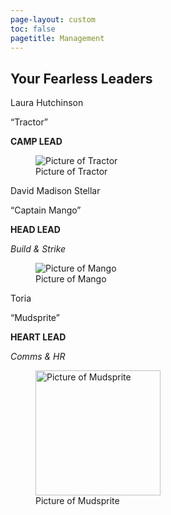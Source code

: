 ```yaml
---
page-layout: custom
toc: false
pagetitle: Management
---
```


::: {.text-center}

# Your Fearless Leaders

::: {.grid}

::: {.g-col-12}
Laura Hutchinson

"Tractor"

**CAMP LEAD**

![Picture of Tractor](./assets/Laura.png)
:::

::: {.g-col-6}
David Madison Stellar

"Captain Mango"

**HEAD LEAD**

_Build & Strike_

![Picture of Mango](./assets/Dave.jpg)
:::

::: {.g-col-6}

Toria

"Mudsprite"

**HEART LEAD**

_Comms & HR_

![Picture of Mudsprite](./assets/Toria.jpg){height=200}

:::

:::

:::
